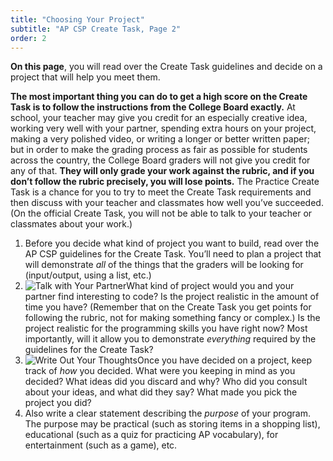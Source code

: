 ```yaml
---
title: "Choosing Your Project"
subtitle: "AP CSP Create Task, Page 2"
order: 2
---
```


:::::: learn

**On this page**, you will read over the Create Task guidelines and decide on a project that will help you meet them.

::::::

::: takeNote

**The most important thing you can do to get a high score on the Create Task is to follow the instructions from the College Board exactly.** At school, your teacher may give you credit for an especially creative idea, working very well with your partner, spending extra hours on your project, making a very polished video, or writing a longer or better written paper; but in order to make the grading process as fair as possible for students across the country, the College Board graders will not give you credit for any of that. **They will only grade your work against the rubric, and if you don't follow the rubric precisely, you will lose points.** The Practice Create Task is a chance for you to try to meet the Create Task requirements and then discuss with your teacher and classmates how well you've succeeded. (On the official Create Task, you will not be able to talk to your teacher or classmates about your work.)

:::

::: forYouToDo

(@) Before you decide what kind of project you want to build, read over the AP CSP guidelines for the Create Task. You'll need to plan a project that will demonstrate <em>all</em> of the things that the graders will be looking for (input/output, using a list, etc.)
(@) <img class="imageRight" src="/img/icons/talk-with-your-partner.png" alt="Talk with Your Partner" title="Talk with Your Partner">What kind of project would you and your partner find interesting to code? Is the project realistic in the amount of time you have? (Remember that on the Create Task you get points for following the rubric, not for making something fancy or complex.) Is the project realistic for the programming skills you have right now? Most importantly, will it allow you to demonstrate <em>everything</em> required by the guidelines for the Create Task?
(@) <img class="inline" src="/img/icons/write-out-thoughts.png" alt="Write Out Your Thoughts" title="Write Out Your Thoughts">Once you have decided on a project, keep track of <em>how</em> you decided.  What were you keeping in mind as you decided? What ideas did you discard and why? Who did you consult about your ideas, and what did they say? What made you pick the project you did?
(@) Also write a clear statement describing the <em>purpose</em> of your program. The purpose may be practical (such as storing items in a shopping list), educational (such as a quiz for practicing AP vocabulary), for entertainment (such as a game), etc.

:::